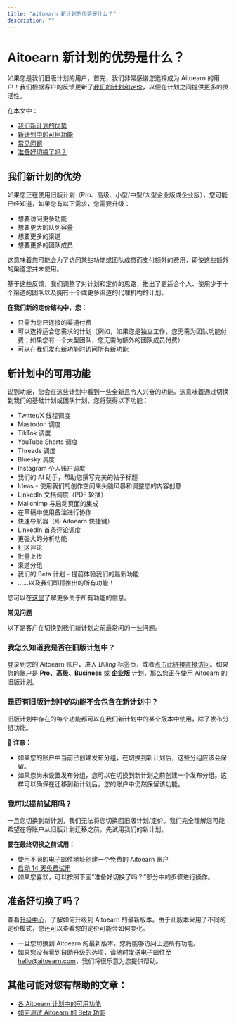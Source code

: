 ```yaml
---
title: "Aitoearn 新计划的优势是什么？"
description: ""
---
```

# Aitoearn 新计划的优势是什么？

如果您是我们旧版计划的用户，首先，我们非常感谢您选择成为 Aitoearn 的用户！我们根据客户的反馈更新了[我们的计划和定价](http://aitoearn.com/定价)，以便在计划之间提供更多的灵活性。

在本文中：
- [我们新计划的优势](#我们新计划的优势)
- [新计划中的可用功能](#新计划中的可用功能)
- [常见问题](#常见问题)
- [准备好切换了吗？](#准备好切换了吗)

## 我们新计划的优势

如果您正在使用旧版计划（Pro、高级、小型/中型/大型企业版或企业版），您可能已经知道，如果您有以下需求，您需要升级：
- 想要访问更多功能
- 想要更大的队列容量
- 想要更多的渠道
- 想要更多的团队成员

这意味着您可能会为了访问某些功能或团队成员而支付额外的费用，即使这些额外的渠道您并未使用。

基于这些反馈，我们调整了对计划和定价的思路，推出了更适合个人、使用少于十个渠道的团队以及拥有十个或更多渠道的代理机构的计划。

**在我们新的定价结构中，您：**
- 只需为您已连接的渠道付费
- 可以选择适合您需求的计划（例如，如果您是独立工作，您无需为团队功能付费；如果您有一个大型团队，您无需为额外的团队成员付费）
- 可以在我们发布新功能时访问所有新功能

## 新计划中的可用功能

说到功能，您会在这些计划中看到一些全新且令人兴奋的功能。这意味着通过切换到我们的基础计划或团队计划，您将获得以下功能：
- Twitter/X 线程调度
- Mastodon 调度
- TikTok 调度
- YouTube Shorts 调度
- Threads 调度
- Bluesky 调度
- Instagram 个人账户调度
- 我们的 AI 助手，帮助您撰写完美的帖子标题
- Ideas - 使用我们的创作空间来头脑风暴和调整您的内容创意
- LinkedIn 文档调度（PDF 轮播）
- Mailchimp 与启动页面的集成
- 在草稿中使用备注进行协作
- 快速导航器（即 Aitoearn 快捷键）
- LinkedIn 首条评论调度
- 更强大的分析功能
- 社区评论
- 批量上传
- 渠道分组
- 我们的 Beta 计划 - 提前体验我们的最新功能
- ……以及我们即将推出的所有功能！

您可以在[这里](https://支持.aitoearn.com//支持.aitoearn.com/article/595-功能-可用-在-each-aitoearn-计划)了解更多关于所有功能的信息。

**常见问题**

以下是客户在切换到我们新计划之前最常问的一些问题。

### 我怎么知道我是否在旧版计划中？

登录到您的 Aitoearn 账户，进入 *Billing* 标签页，或者[点击此链接直接访问](https://账户.aitoearn.com/billing)。如果您的账户是 **Pro、高级、Business** 或 **企业版** 计划，那么您正在使用 Aitoearn 的旧版计划。

### 是否有旧版计划中的功能不会包含在新计划中？

旧版计划中存在的每个功能都可以在我们新计划中的某个版本中使用，除了发布分组功能。

📝 **注意：**
- 如果您的账户中当前已创建发布分组，在切换到新计划后，这些分组应该会保留。
- 如果您尚未设置发布分组，您可以在切换到新计划之前创建一个发布分组。这样可以确保在迁移到新计划后，您的账户中仍然保留该功能。

### 我可以提前试用吗？

一旦您切换到新计划，我们无法将您切换回旧版计划/定价。我们完全理解您可能希望在将账户从旧版计划迁移之前，先试用我们的新计划。

**要在最终切换之前试用：**
- 使用不同的电子邮件地址创建一个免费的 Aitoearn 账户
- [启动 14 天免费试用](https://支持.aitoearn.com//支持.aitoearn.com/article/549-information-about-免费-trials)
- 如果您喜欢，可以按照下面“准备好切换了吗？”部分中的步骤进行操作。

## 准备好切换了吗？

查看[升级中心](http://账户.aitoearn.com/new-计划s)，了解如何升级到 Aitoearn 的最新版本。由于此版本采用了不同的定价模式，您还可以查看您的定价可能会如何变化。

- 一旦您切换到 Aitoearn 的最新版本，您将能够访问上述所有功能。
- 如果您没有看到自助升级的选项，请随时发送电子邮件至 [hello@aitoearn.com](mailto:hello@aitoearn.com)，我们将很乐意为您提供帮助。

## 其他可能对您有帮助的文章：
- [各 Aitoearn 计划中的可用功能](https://支持.aitoearn.com//支持.aitoearn.com/article/595-功能-可用-在-each-aitoearn-计划)
- [如何测试 Aitoearn 的 Beta 功能](https://支持.aitoearn.com//支持.aitoearn.com/article/551-how-到-测试-aitoearns-beta-功能)
